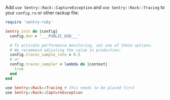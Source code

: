 Add `use Sentry::Rack::CaptureException` and `use Sentry::Rack::Tracing` to your `config.ru` or other rackup file:

```ruby {filename:config.ru}
require 'sentry-ruby'

Sentry.init do |config|
  config.dsn = '___PUBLIC_DSN___'

  # To activate performance monitoring, set one of these options.
  # We recommend adjusting the value in production:
  config.traces_sample_rate = 0.5
  # or
  config.traces_sampler = lambda do |context|
    true
  end
end

use Sentry::Rack::Tracing # this needs to be placed first
use Sentry::Rack::CaptureException
```
